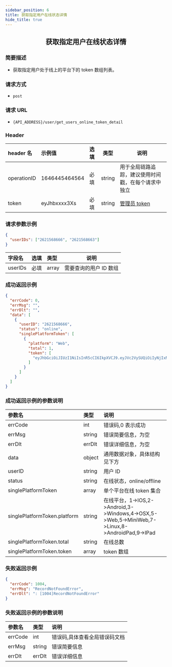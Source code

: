 ```yaml
---
sidebar_position: 6
title: 获取指定用户在线状态详情
hide_title: true
---
```


<center>

## 获取指定用户在线状态详情

</center>

### 简要描述

- 获取指定用户处于线上的平台下的 token 数组列表。

### 请求方式

- `post`

### 请求 URL

- `{API_ADDRESS}/user/get_users_online_token_detail`

### Header

| header 名   | 示例值        | 选填 | 类型   | 说明                         |
| :---------- | :------------ | :--- | ------ | ---------------------------- |
| operationID | 1646445464564 | 必填 | string | 用于全局链路追踪，建议使用时间戳，在每个请求中独立 |
| token       | eyJhbxxxx3Xs  | 必填 | string | [管理员 token](docs/restapi/apis/authenticationManagement/getToken.mdx)                 |

### 请求参数示例

```json
{
  "userIDs": ["2621568666", "2621568663"]
}
```

| 字段名  | 选填 | 类型  | 说明                   |
| :------ | :--- | :---- | ---------------------- |
| userIDs | 必填 | array | 需要查询的用户 ID 数组 |

### 成功返回示例

```json
{
  "errCode": 0,
  "errMsg": "",
  "errDlt": "",
  "data": [
    {
      "userID": "2621568666",
      "status": "online",
      "singlePlatformToken": [
        {
          "platform": "Web",
          "total": 1,
          "token": [
            "eyJhbGciOiJIUzI1NiIsInR5cCI6IkpXVCJ9.eyJVc2VySUQiOiIyNjIxNTY4NjY2IiwiUGxhdGZvcm1JRCI6NSwiZXhwIjoxNjk1OTAyOTI1LCJuYmYiOjE2ODgxMjY2MjUsImlhdCI6MTY4ODEyNjkyNX0.ulWW0Fr9n0__1pT9qxWJw9ym8zwosveYYPyyLaUVkU4"
          ]
        }
      ]
    }
  ]
}
```

### 成功返回示例的参数说明

| 参数名                       | 类型   | 说明                                                                                                                      |
| :--------------------------- | :----- | :------------------------------------------------------------------------------------------------------------------------ |
| errCode                      | int    | 错误码,0 表示成功                                                                                                         |
| errMsg                       | string | 错误简要信息，为空                                                                                                 |
| errDlt                       | errDlt | 错误详细信息，为空                                                                                                 |
| data                         | object | 通用数据对象，具体结构见下方                                                                                              |
| userID                       | string | 用户 ID                                                                                                                   |
| status                       | string | 在线状态，online/offline                                                                                                  |
| singlePlatformToken          | array  | 单个平台在线 token 集合                                                                                                   |
| singlePlatformToken.platform | string | 在线平台，1-&gt;IOS,2-&gt;Android,3-&gt;Windows,4-&gt;OSX,5-&gt;Web,5-&gt;MiniWeb,7-&gt;Linux,8-&gt;AndroidPad,9-&gt;IPad |
| singlePlatformToken.total    | string | 在线总数                                                                                                                  |
| singlePlatformToken.token    | array  | token 数组                                                                                                                |

### 失败返回示例

```json
{
  "errCode": 1004,
  "errMsg": "RecordNotFoundError",
  "errDlt": ": [1004]RecordNotFoundError"
}
```

### 失败返回示例的参数说明

| 参数名  | 类型   | 说明                          |
| :------ | :----- | :---------------------------- |
| errCode | int    | 错误码,具体查看全局错误码文档 |
| errMsg  | string | 错误简要信息                  |
| errDlt  | errDlt | 错误详细信息                  |
